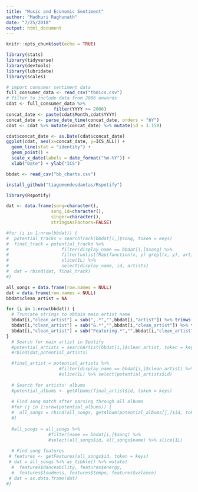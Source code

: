 ```yaml
---
title: "Music and Economic Sentiment"
author: "Madhuri Raghunath"
date: "7/25/2018"
output: html_document
---
```


```r
knitr::opts_chunk$set(echo = TRUE)
```

```r
library(stats)
library(tidyverse)
library(devtools)
library(lubridate)
library(scales)
```

```r
# import consumer sentiment data
full_consumer_data <- read_csv("tbmics.csv")
# filter to include data from 2006 onwards
cdat <- full_consumer_data %>%
                  filter(YYYY >= 2006)
concat_date <- paste(cdat$Month,cdat$YYYY)
concat_date <- parse_date_time(concat_date, orders = "bY")
cdat <- cdat %>% mutate(concat_date) %>% mutate(id = 1:150)
```

```r
cdat$concat_date <- as.Date(cdat$concat_date)
ggplot(cdat, aes(x=concat_date, y=ICS_ALL)) +
  geom_line(stat = "identity") +
  geom_point() +
  scale_x_date(labels = date_format("%m-%Y")) + 
  xlab("Date") + ylab("ICS")
```

```r
bbdat <- read_csv("bb_charts.csv")
```

```r
install_github("tiagomendesdantas/Rspotify")
```

```r
library(Rspotify)
```

```r
dat <- data.frame(song=character(),
                 song_id=character(), 
                 singer=character(), 
                 stringsAsFactors=FALSE) 

#for (i in 1:nrow(bbdat)) {
#  potential_tracks = searchTrack(bbdat[i,]$song, token = keys)
#  final_track = potential_tracks %>%
#                    filter(display_name == bbdat[i,]$song) %>%
#                    filter(unlist(Map(function(x, y) grepl(x, y), artists, bbdat[i,]$artist))) %>%
#                    slice(1L) %>%
#                    select(display_name, id, artists)
#  dat = rbind(dat, final_track)
#}
```

```r
all_songs = data.frame(row.names = NULL)
dat = data.frame(row.names = NULL)
bbdat$clean_artist = NA

for (i in 1:nrow(bbdat)) {
  # Truncate strings to obtain main artist name
  bbdat[i,"clean_artist"] = sub(",.*","",bbdat[i,"artist"]) %>% trimws("right")
  bbdat[i,"clean_artist"] = sub("&.*","",bbdat[i,"clean_artist"]) %>% trimws("right")
  bbdat[i,"clean_artist"] = sub("Featuring.*","",bbdat[i,"clean_artist"]) %>% trimws("right")
}
  # Search for main artist in Spotify
  #potential_artists = searchArtist(bbdat[i,]$clean_artist, token = keys)
  #rbind(dat,potential_artists)

  #final_artist = potential_artists %>%
                    #filter(display_name == bbdat[i,]$clean_artist) %>%
                    #slice(1L) %>% select(potential_artists$id)
  
  # Search for artists' albums
  #potential_albums <- getAlbums(final_artist$id, token = keys)
  
  # Find song match after parsing through all albums
  #for (j in 1:nrow(potential_albums)) {
  #  all_songs = rbind(all_songs, getAlbum(potential_albums[j,]$id, token = keys))
  #}
  
  #all_songs = all_songs %>% 
                #filter(name == bbdat[i,]$song) %>%
                #select(all_songs$id, all_songs$name) %>% slice(1L)
  
  # Find song features
 # features <- getFeatures(all_songs$id, token = keys)
 # dat = all_songs %>% as_tibble() %>% mutate(
  #  features$danceability, features$energy, 
  #  features$loudness, features$tempo, features$valence)
 # dat = as.data.frame(dat)
#}
```


